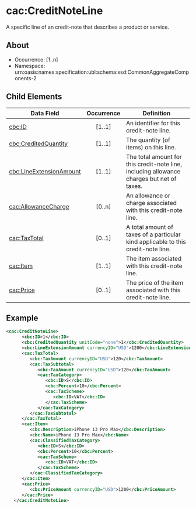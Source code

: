 # cac:CreditNoteLine

A specific line of an credit-note that describes a product or service.

## About

- Occurrence: [1..n]
- Namespace: urn:oasis:names:specification:ubl:schema:xsd:CommonAggregateComponents-2

## Child Elements

| Data Field                                                          | Occurrence | Definition                                                                            |
| ------------------------------------------------------------------- | :--------: | ------------------------------------------------------------------------------------- |
| [cbc:ID](./credit-note-line/id.mdx)                                     |   [1..1]   | An identifier for this credit-note line.                                                  |
| [cbc:CreditedQuantity](./credit-note-line/credited-quantity.mdx)        |   [1..1]   | The quantity (of items) on this  line.                                         |
| [cbc:LineExtensionAmount](./credit-note-line/line-extension-amount.mdx) |   [1..1]   | The total amount for this credit-note line, including allowance charges but net of taxes. |
| [cac:AllowanceCharge](./credit-note-line/allowance-charge.mdx)          |   [0..n]   | An allowance or charge associated with this credit-note line.                             |
| [cac:TaxTotal](./credit-note-line/tax-total.mdx)                        |   [0..1]   | A total amount of taxes of a particular kind applicable to this credit-note line.         |
| [cac:Item](./credit-note-line/item.mdx)                                 |   [1..1]   | The item associated with this credit-note line.                                           |
| [cac:Price](./credit-note-line/price.mdx)                               |   [0..1]   | The price of the item associated with this credit-note line.                              |

## Example

```xml
<cac:CreditNoteLine>
      <cbc:ID>1</cbc:ID>
      <cbc:CreditedQuantity unitCode="none">1</cbc:CreditedQuantity>
      <cbc:LineExtensionAmount currencyID="USD">1200</cbc:LineExtensionAmount>
      <cac:TaxTotal>
         <cbc:TaxAmount currencyID="USD">120</cbc:TaxAmount>
         <cac:TaxSubtotal>
            <cbc:TaxAmount currencyID="USD">120</cbc:TaxAmount>
            <cac:TaxCategory>
               <cbc:ID>S</cbc:ID>
               <cbc:Percent>10</cbc:Percent>
               <cac:TaxScheme>
                  <cbc:ID>VAT</cbc:ID>
               </cac:TaxScheme>
            </cac:TaxCategory>
         </cac:TaxSubtotal>
      </cac:TaxTotal>
      <cac:Item>
         <cbc:Description>iPhone 13 Pro Max</cbc:Description>
         <cbc:Name>iPhone 13 Pro Max</cbc:Name>
         <cac:ClassifiedTaxCategory>
            <cbc:ID>S</cbc:ID>
            <cbc:Percent>10</cbc:Percent>
            <cac:TaxScheme>
               <cbc:ID>VAT</cbc:ID>
            </cac:TaxScheme>
         </cac:ClassifiedTaxCategory>
      </cac:Item>
      <cac:Price>
         <cbc:PriceAmount currencyID="USD">1200</cbc:PriceAmount>
      </cac:Price>
   </cac:CreditNoteLine>
```
